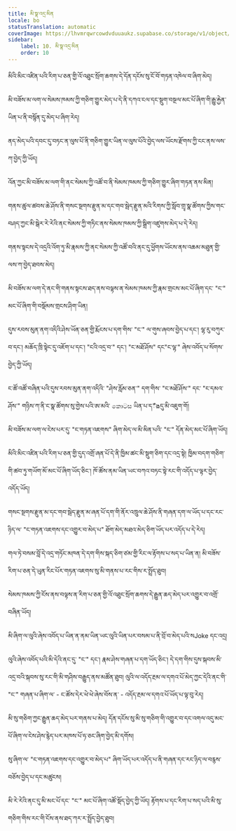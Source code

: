 ```yaml
---
title: མི་སྣ་འདྲ་མིན
locale: bo
statusTranslation: automatic
coverImage: https://lhvmrqwrcowdvduuaukz.supabase.co/storage/v1/object/public/strapi-uploads/small_cover-tratado-de-psicologia-revolucionaria.webp-5e15e1cec4e0ebebcde5d7fc7565d8fd.webp
sidebar:
    label: 10. མི་སྣ་འདྲ་མིན
    order: 10
---
```

མིའི་མིང་འཛིན་པའི་རིག་པ་ཅན་གྱི་འོ་འཐུང་སྲོག་ཆགས་དེ་དོན་དངོས་སུ་ངོ་བོ་གཏན་འཁེལ་བ་ཞིག་མེད།

མི་བཟོས་མ་ལག་ལ་སེམས་ཁམས་ཀྱི་གཅིག་གྱུར་མེད་པ་དེ་ནི་དཀའ་ངལ་དང་སྡུག་བསྔལ་མང་པོ་ཞིག་གི་རྒྱུ་རྐྱེན་ཡིན་པ་ནི་བསྙོན་དུ་མེད་པ་ཞིག་རེད།

ནད་མེད་པའི་དབང་དུ་བཏང་ན་ལུས་པོ་ནི་གཅིག་གྱུར་ཡིན་ལ་ལུས་པོའི་བྱེད་ལས་ཡོངས་རྫོགས་ཀྱི་ངང་ནས་ལས་ཀ་བྱེད་ཀྱི་ཡོད།

འོན་ཀྱང་མི་བཟོས་མ་ལག་གི་ནང་སེམས་ཀྱི་འཚོ་བ་ནི་སེམས་ཁམས་ཀྱི་གཅིག་གྱུར་ཞིག་གཏན་ནས་མིན།

གནས་ཚུལ་ཚབས་ཆེ་ཤོས་ནི་གསང་སྔགས་རྫུན་མ་དང་གབ་སྦེད་རྫུན་མའི་རིགས་ཀྱི་སློབ་གྲྭ་སྣ་ཚོགས་ཀྱིས་གང་བཤད་ཀྱང་མི་སྒེར་རེ་རེའི་ནང་སེམས་ཀྱི་གཏིང་ནས་སེམས་ཁམས་ཀྱི་སྒྲིག་འཛུགས་མེད་པ་དེ་རེད།

གནས་སྟངས་དེ་འདྲའི་འོག་ཏུ་མི་རྣམས་ཀྱི་ནང་སེམས་ཀྱི་འཚོ་བའི་ནང་དུ་ཕྱོགས་ཡོངས་ནས་འཆམ་མཐུན་གྱི་ལས་ཀ་བྱེད་ཐབས་མེད།

མི་བཟོས་མ་ལག་དེ་ནང་གི་གནས་སྟངས་ཐད་ནས་བལྟས་ན་སེམས་ཁམས་ཀྱི་རྣམ་གྲངས་མང་པོ་ཞིག་དང་ "ང་" མང་པོ་ཞིག་གི་བསྡོམས་གྲངས་ཤིག་ཡིན།

དུས་རབས་མུན་ནག་འདིའི་ཤེས་ཡོན་ཅན་གྱི་རྨོངས་པ་དག་གིས་ "ང་" ལ་གུས་ཞབས་བྱེད་པ་དང་། ལྷ་རུ་བཀུར་བ་དང་། མཆོད་ཁྲི་སྟེང་དུ་འཇོག་པ་དང་། "ངའི་འདྲ་བ་" དང་། "ང་མཐོ་ཤོས" དང"ང་ལྷ་" ཞེས་འབོད་པ་སོགས་བྱེད་ཀྱི་ཡོད།

ང་ཚོ་འཚོ་བཞིན་པའི་དུས་རབས་མུན་ནག་འདིའི་ "ཤེས་རློམ་ཅན་" དག་གིས་ "ང་མཐོ་ཤོས་" དང་ "ང་དམའ་ཤོས་" གཉིས་ཀ་ནི་ང་སྣ་ཚོགས་སུ་གྱེས་པའི་ཨ་མའི་ කොටස ཡིན་པ་དឹងདུ་མི་འཇུག་གོ།

མི་བཟོས་མ་ལག་ལ་ངེས་པར་དུ་ "ང་གཏན་འཇགས" ཞིག་མེད་ལ་མི་མིན་པའི་ "ང་" དོན་མེད་མང་པོ་ཞིག་ཡོད།

མིའི་མིང་འཛིན་པའི་རིག་པ་ཅན་གྱི་དུད་འགྲོ་ཞན་པོ་དེ་ནི་ཁྱིམ་ཚང་མི་སྡུག་ཅིག་དང་འདྲ་སྟེ། ཁྱིམ་བདག་གཅིག་གི་ཚབ་ཏུ་གཡོག་མོ་མང་པོ་ཞིག་ཡོད་ཅིང་། ཁོ་ཚོས་ནམ་ཡིན་ཡང་བཀའ་བཏང་སྟེ་རང་གི་འདོད་པ་ལྟར་བྱེད་འདོད་ཡོད།

གསང་སྔགས་རྫུན་མ་དང་གབ་སྦེད་རྫུན་མ་ཞན་པོ་དག་གི་ནོར་འཁྲུལ་ཆེ་ཤོས་ནི་གཞན་དག་ལ་ཡོད་པ་དང་རང་ཉིད་ལ་ "ང་གཏན་འཇགས་དང་འགྱུར་བ་མེད་པ" ཐོག་མེད་མཐའ་མེད་ཅིག་ཡོད་པར་འདོད་པ་དེ་རེད།

གལ་ཏེ་བསམ་བློ་དེ་འདྲ་གཏོང་མཁན་དེ་དག་གིས་སྐད་ཅིག་ཙམ་གྱི་རིང་ལ་རྟོགས་པ་སད་པ་ཡིན་ན། མི་བཟོས་རིག་པ་ཅན་དེ་ཡུན་རིང་པོར་གཏན་འཇགས་སུ་མི་གནས་པ་རང་གིས་ར་སྤྲོད་ཐུབ།

སེམས་ཁམས་ཀྱི་ངོས་ནས་བལྟས་ན་རིག་པ་ཅན་གྱི་འོ་འཐུང་སྲོག་ཆགས་དེ་རྒྱུན་ཆད་མེད་པར་འགྱུར་བ་འགྲོ་བཞིན་ཡོད།

མི་ཞིག་ལ་ལུའི་ཞེས་འབོད་པ་ཡིན་ན་ནམ་ཡིན་ཡང་ལུའི་ཡིན་པར་བསམ་པ་ནི་བྲོ་བ་མེད་པའི་སJoke དང་འདྲ།

ལུའི་ཞེས་འབོད་པའི་མི་དེའི་ནང་དུ་ "ང་" དང་། རྣམ་ཤེས་གཞན་པ་དག་ཡོད་ཅིང་། དེ་དག་གིས་དུས་སྐབས་མི་འདྲ་བའི་སྐབས་སུ་རང་གི་མི་གཤིས་བརྒྱུད་ནས་མཚོན་ཐུབ། ལུའི་ལ་འདོད་རྔམ་ལ་དགའ་པོ་མེད་ཀྱང་དེའི་ནང་གི་ "ང་" གཞན་པ་ཞིག་ལ་ - ང་ཚོས་དེར་ཕེ་ཕེ་ཞེས་བོས་ན་ - འདོད་རྔམ་ལ་དགའ་པོ་ཡོད་པ་ལྟ་བུ་རེད།

མི་སུ་གཅིག་ཀྱང་རྒྱུན་ཆད་མེད་པར་གནས་པ་མེད། དོན་དངོས་སུ་མི་སུ་གཅིག་གི་འགྱུར་བ་དང་འགལ་འདུ་མང་པོ་ཞིག་ལ་ངེས་ཤེས་རྙེད་པར་མཁས་པོ་ཧ་ཅང་ཞིག་བྱེད་མི་དགོས།

སུ་ཞིག་ལ་ "ང་གཏན་འཇགས་དང་འགྱུར་བ་མེད་པ" ཞིག་ཡོད་པར་འདོད་པ་ནི་གཞན་དང་རང་ཉིད་ལ་བརྙས་བཅོས་བྱེད་པ་དང་མཚུངས།

མི་རེ་རེའི་ནང་དུ་མི་མང་པོ་དང་ "ང་" མང་པོ་ཞིག་འཚོ་སྡོད་བྱེད་ཀྱི་ཡོད། རྟོགས་པ་དང་རིག་པ་སད་པའི་མི་སུ་གཅིག་གིས་རང་གི་ངོས་ནས་ཐད་ཀར་ར་སྤྲོད་བྱེད་ཐུབ།

